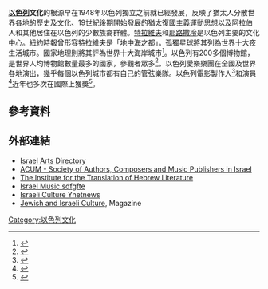 '''[[以色列|以色列]]文化'''的根源早在1948年以色列獨立之前就已經發展，反映了猶太人分散世界各地的歷史及文化、19世紀後期開始發展的猶太復國主義運動思想以及阿拉伯人和其他居住在以色列的少數族裔群體。[[特拉維夫|特拉維夫]]和[[耶路撒冷|耶路撒冷]]是以色列主要的文化中心。紐約時報曾形容特拉維夫是「地中海之都」。孤獨星球將其列為世界十大夜生活城市。國家地理則將其評為世界十大海岸城市<ref>{{Cite web |url=http://www.ynetnews.com/articles/0,7340,L-4372126,00.html |title=Absolut bottle dedicated to Tel Aviv |accessdate=2018-02-01 |archive-date=2017-08-03 |archive-url=https://web.archive.org/web/20170803165223/http://www.ynetnews.com/articles/0,7340,L-4372126,00.html |dead-url=no }}</ref>。以色列有200多個博物館，是世界人均博物館數量最多的國家，參觀者眾多<ref name="Science & Technology">{{cite web | url=http://www.israeliconsulatela.org/culture/Science.asp | title=Science & Technology | publisher=Consulate General of Israel in Los Angeles | accessdate=2007-05-26 | archiveurl=https://web.archive.org/web/20070416111417/http://www.israeliconsulatela.org/culture/Science.asp | archivedate=2007-04-16 | dead-url=yes }}</ref>。以色列愛樂樂團在全國及世界各地演出，幾乎每個以色列城市都有自己的管弦樂隊。以色列電影製作人<ref>{{Cite web |url=http://www.ynetnews.com/articles/0,7340,L-4234208,00.html |title=Israeli film wins award in Cannes Film Festival |accessdate=2018-02-01 |archive-date=2019-06-17 |archive-url=https://web.archive.org/web/20190617232046/https://www.ynetnews.com/articles/0,7340,L-4234208,00.html |dead-url=no }}</ref>和演員<ref>{{Cite web |url=http://www.israelhayom.com/site/newsletter_article.php?id=5741 |title=Israeli wins best actress at Venice Film Festival |accessdate=2018-02-01 |archive-date=2019-06-05 |archive-url=https://web.archive.org/web/20190605121339/http://www.israelhayom.com/site/newsletter_article.php?id=5741 |dead-url=no }}</ref>近年也多次在國際上獲獎<ref>{{Cite web |url=http://www.ynetnews.com/articles/0,7340,L-4345852,00.html |title=Another Israeli film awarded in Berlin |accessdate=2018-02-01 |archive-date=2019-06-12 |archive-url=https://web.archive.org/web/20190612041204/https://www.ynetnews.com/articles/0,7340,L-4345852,00.html |dead-url=no }}</ref>。
==參考資料==
{{reflist}}
==外部連結==
* [https://web.archive.org/web/20091012134430/http://www.culture.org.il/directory/introduction.asp Israel Arts Directory]
* [https://web.archive.org/web/20100311203058/http://www.acum.org.il/jsp/index_e.jsp ACUM - Society of Authors, Composers and Music Publishers in Israel]
* [http://www.ithl.org.il/ The Institute for the Translation of Hebrew Literature]{{Wayback|url=http://www.ithl.org.il/ |date=20180202171456 }}
* [https://web.archive.org/web/20091201021607/http://imi.org.il/site/about.asp Israel Music sdfgfte]
* [http://www.ynetnews.com/home/0,7340,L-3086,00.html Israeli Culture Ynetnews]{{Wayback|url=http://www.ynetnews.com/home/0,7340,L-3086,00.html |date=20180201043240 }}
* [https://archive.is/20130108014807/http://acheret.co.il/en/?cmd=articles.302 Jewish and Israeli Culture], Magazine
[[Category:以色列文化|Category:以色列文化]]
